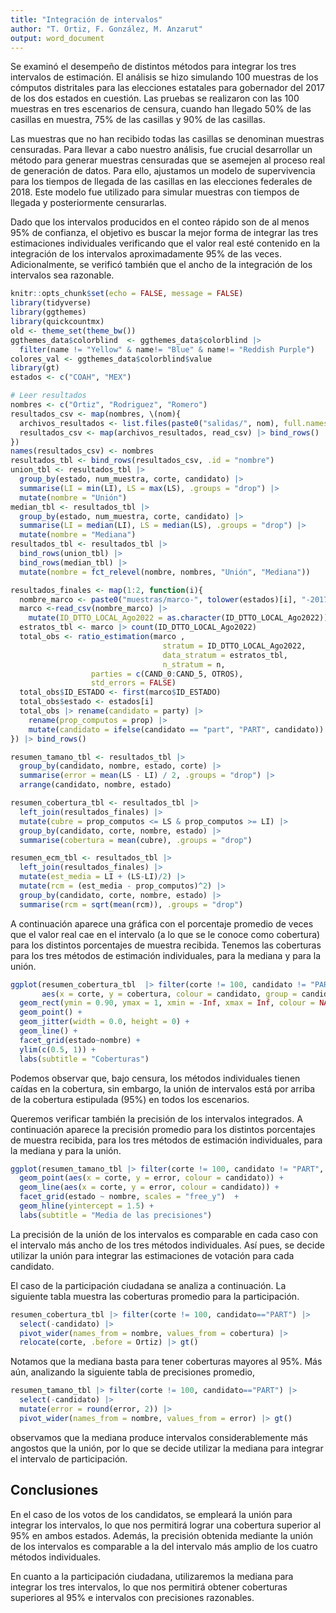 ```yaml
---
title: "Integración de intervalos"
author: "T. Ortiz, F. González, M. Anzarut"
output: word_document
---
```


Se examinó el desempeño de distintos métodos para integrar los tres intervalos de estimación. El análisis se hizo simulando 100 muestras de los cómputos distritales para las elecciones estatales para gobernador del 2017 de los dos estados en cuestión. Las pruebas se realizaron con las 100 muestras en tres escenarios de censura, cuando han llegado 50% de las casillas en muestra, 75% de las casillas y 90% de las casillas.

Las muestras que no han recibido todas las casillas se denominan muestras censuradas. Para llevar a cabo nuestro análisis, fue crucial desarrollar un método para generar muestras censuradas que se asemejen al proceso real de generación de datos. Para ello, ajustamos un modelo de supervivencia para los tiempos de llegada de las casillas en las elecciones federales de 2018. Este modelo fue utilizado para simular muestras con tiempos de llegada y posteriormente censurarlas.

Dado que los intervalos producidos en el conteo rápido son de al menos 95% de confianza, el objetivo es buscar la mejor forma de integrar las tres estimaciones individuales verificando que el valor real esté contenido en la integración de los intervalos aproximadamente 95% de las veces. Adicionalmente, se verificó también que el ancho de la integración de los intervalos sea razonable.



```r
knitr::opts_chunk$set(echo = FALSE, message = FALSE)
library(tidyverse)
library(ggthemes)
library(quickcountmx)
old <- theme_set(theme_bw())
ggthemes_data$colorblind  <- ggthemes_data$colorblind |> 
  filter(name != "Yellow" & name!= "Blue" & name!= "Reddish Purple")
colores_val <- ggthemes_data$colorblind$value
library(gt)
estados <- c("COAH", "MEX")
```



```r
# Leer resultados
nombres <- c("Ortiz", "Rodriguez", "Romero")
resultados_csv <- map(nombres, \(nom){
  archivos_resultados <- list.files(paste0("salidas/", nom), full.names = TRUE)
  resultados_csv <- map(archivos_resultados, read_csv) |> bind_rows()
}) 
names(resultados_csv) <- nombres
resultados_tbl <- bind_rows(resultados_csv, .id = "nombre") 
union_tbl <- resultados_tbl |> 
  group_by(estado, num_muestra, corte, candidato) |> 
  summarise(LI = min(LI), LS = max(LS), .groups = "drop") |> 
  mutate(nombre = "Unión")
median_tbl <- resultados_tbl |> 
  group_by(estado, num_muestra, corte, candidato) |> 
  summarise(LI = median(LI), LS = median(LS), .groups = "drop") |> 
  mutate(nombre = "Mediana")
resultados_tbl <- resultados_tbl |> 
  bind_rows(union_tbl) |> 
  bind_rows(median_tbl) |>
  mutate(nombre = fct_relevel(nombre, nombres, "Unión", "Mediana"))
```


```r
resultados_finales <- map(1:2, function(i){
  nombre_marco <- paste0("muestras/marco-", tolower(estados)[i], "-2017.csv")
  marco <-read_csv(nombre_marco) |> 
    mutate(ID_DTTO_LOCAL_Ago2022 = as.character(ID_DTTO_LOCAL_Ago2022))
  estratos_tbl <- marco |> count(ID_DTTO_LOCAL_Ago2022)
  total_obs <- ratio_estimation(marco ,
                                  stratum = ID_DTTO_LOCAL_Ago2022,
                                  data_stratum = estratos_tbl,
                                  n_stratum = n, 
                  parties = c(CAND_0:CAND_5, OTROS),
                  std_errors = FALSE)
  total_obs$ID_ESTADO <- first(marco$ID_ESTADO)
  total_obs$estado <- estados[i]
  total_obs |> rename(candidato = party) |> 
    rename(prop_computos = prop) |> 
    mutate(candidato = ifelse(candidato == "part", "PART", candidato))  
}) |> bind_rows() 
```

```r
resumen_tamano_tbl <- resultados_tbl |> 
  group_by(candidato, nombre, estado, corte) |> 
  summarise(error = mean(LS - LI) / 2, .groups = "drop") |> 
  arrange(candidato, nombre, estado) 
```

```r
resumen_cobertura_tbl <- resultados_tbl |> 
  left_join(resultados_finales) |> 
  mutate(cubre = prop_computos <= LS & prop_computos >= LI) |> 
  group_by(candidato, corte, nombre, estado) |> 
  summarise(cobertura = mean(cubre), .groups = "drop") 
```


```r
resumen_ecm_tbl <- resultados_tbl |> 
  left_join(resultados_finales) |> 
  mutate(est_media = LI + (LS-LI)/2) |>
  mutate(rcm = (est_media - prop_computos)^2) |> 
  group_by(candidato, corte, nombre, estado) |> 
  summarise(rcm = sqrt(mean(rcm)), .groups = "drop")
```


A continuación aparece una gráfica con el porcentaje promedio de veces que el valor real cae en el intervalo (a lo que se le conoce como cobertura) para los distintos porcentajes de muestra recibida. Tenemos las coberturas para los tres métodos de estimación individuales, para la mediana y para la unión. 

```r
ggplot(resumen_cobertura_tbl  |> filter(corte != 100, candidato != "PART", candidato != "OTROS"),
       aes(x = corte, y = cobertura, colour = candidato, group = candidato)) +
  geom_rect(ymin = 0.90, ymax = 1, xmin = -Inf, xmax = Inf, colour = NA, fill = "gray89") +
  geom_point() +
  geom_jitter(width = 0.0, height = 0) +
  geom_line() +
  facet_grid(estado~nombre) +
  ylim(c(0.5, 1)) +
  labs(subtitle = "Coberturas") 
```



Podemos observar que, bajo censura, los métodos individuales tienen caídas en la cobertura, sin embargo, la unión de intervalos está por arriba de la cobertura estipulada (95%) en todos los escenarios. 

Queremos verificar también la precisión de los intervalos integrados. A continuación aparece la precisión promedio para los distintos porcentajes de muestra recibida, para los tres métodos de estimación individuales, para la mediana y para la unión. 

```r
ggplot(resumen_tamano_tbl |> filter(corte != 100, candidato != "PART", candidato != "OTROS")) +
  geom_point(aes(x = corte, y = error, colour = candidato)) +
  geom_line(aes(x = corte, y = error, colour = candidato)) +
  facet_grid(estado ~ nombre, scales = "free_y")  +
  geom_hline(yintercept = 1.5) +
  labs(subtitle = "Media de las precisiones") 
```

La precisión de la unión de los intervalos es comparable en cada caso con el intervalo más ancho de los tres métodos individuales. Así pues, se decide utilizar la unión para integrar las estimaciones de votación para cada candidato. 

El caso de la participación ciudadana se analiza a continuación. La siguiente tabla muestra las coberturas promedio para la participación. 

```r
resumen_cobertura_tbl |> filter(corte != 100, candidato=="PART") |>
  select(-candidato) |>
  pivot_wider(names_from = nombre, values_from = cobertura) |> 
  relocate(corte, .before = Ortiz) |> gt()
```

Notamos que la mediana basta para tener coberturas mayores al 95\%. Más aún, analizando la siguiente tabla de precisiones promedio,


```r
resumen_tamano_tbl |> filter(corte != 100, candidato=="PART") |>
  select(-candidato) |>
  mutate(error = round(error, 2)) |>
  pivot_wider(names_from = nombre, values_from = error) |> gt()
```

observamos que la mediana produce intervalos considerablemente más angostos que la unión, por lo que se decide utilizar la mediana para integrar el intervalo de participación. 

## Conclusiones {-}
 
En el caso de los votos de los candidatos, se empleará la unión para integrar los intervalos, lo que nos permitirá lograr una cobertura superior al 95% en ambos estados. Además, la precisión obtenida mediante la unión de los intervalos es comparable a la del intervalo más amplio de los cuatro métodos individuales.

En cuanto a la participación ciudadana, utilizaremos la mediana para integrar los tres intervalos, lo que nos permitirá obtener coberturas superiores al 95% e intervalos con precisiones razonables.


